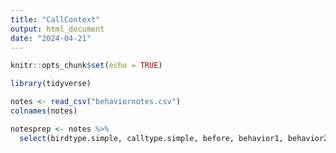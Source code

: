 ```yaml
---
title: "CallContext"
output: html_document
date: "2024-04-21"
---
```


```r
knitr::opts_chunk$set(echo = TRUE)
```

```r
library(tidyverse)
```

```r
notes <- read_csv("behaviornotes.csv")
colnames(notes)
```

```r
notesprep <- notes %>%
  select(birdtype.simple, calltype.simple, before, behavior1, behavior2, behavior3, after)
```


